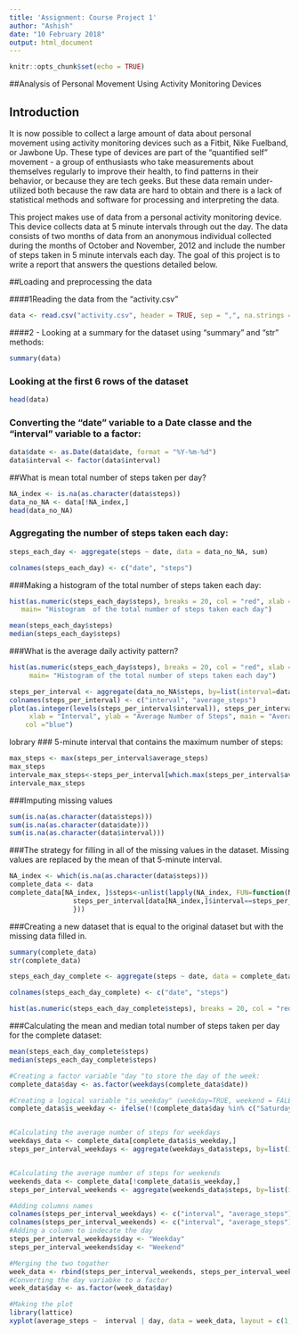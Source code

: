 ---
title: 'Assignment: Course Project 1'
author: "Ashish"
date: "10 February 2018"
output: html_document
---

```{r setup, include=FALSE}
knitr::opts_chunk$set(echo = TRUE)
```

##Analysis of Personal Movement Using Activity Monitoring Devices

## Introduction

It is now possible to collect a large amount of data about personal movement using activity monitoring devices such as a Fitbit, Nike Fuelband, or Jawbone Up. These type of devices are part of the "quantified self" movement - a group of enthusiasts who take measurements about themselves regularly to improve their health, to find patterns in their behavior, or because they are tech geeks. But these data remain under-utilized both because the raw data are hard to obtain and there is a lack of statistical methods and software for processing and interpreting the data.

This project makes use of data from a personal activity monitoring device. This device collects data at 5 minute intervals through out the day. The data consists of two months of data from an anonymous individual collected during the months of October and November, 2012 and include the number of steps taken in 5 minute intervals each day. The goal of this project is to write a report that answers the questions detailed below.

##Loading and preprocessing the data

####1Reading the data from the "activity.csv"

```{r}
data <- read.csv("activity.csv", header = TRUE, sep = ",", na.strings = "NA")
```
####2 - Looking at a summary for the dataset using "summary" and "str" methods:

```{r}
summary(data)
```

### Looking at the first 6 rows of the dataset
```{r}
head(data)
```

### Converting the "date" variable to a Date classe and the "interval" variable to a factor:
```{r}
data$date <- as.Date(data$date, format = "%Y-%m-%d")
data$interval <- factor(data$interval)
```
 
##What is mean total number of steps taken per day?
```{r}
NA_index <- is.na(as.character(data$steps))
data_no_NA <- data[!NA_index,]
head(data_no_NA)
```

### Aggregating the number of steps taken each day:
```{r}
steps_each_day <- aggregate(steps ~ date, data = data_no_NA, sum)

colnames(steps_each_day) <- c("date", "steps")
```

###Making a histogram of the total number of steps taken each day:
```{r}
hist(as.numeric(steps_each_day$steps), breaks = 20, col = "red", xlab = "Number of Steps", 
   main= "Histogram  of the total number of steps taken each day")

mean(steps_each_day$steps)
median(steps_each_day$steps)
```
###What is the average daily activity pattern?
```{r}
hist(as.numeric(steps_each_day$steps), breaks = 20, col = "red", xlab = "Number of Steps", 
     main= "Histogram of the total number of steps taken each day")

steps_per_interval <- aggregate(data_no_NA$steps, by=list(interval=data_no_NA$interval), FUN=mean)
colnames(steps_per_interval) <- c("interval", "average_steps")
plot(as.integer(levels(steps_per_interval$interval)), steps_per_interval$average_steps, type="l",
     xlab = "Interval", ylab = "Average Number of Steps", main = "Average Daily Activity Pattern", 
    col ="blue")
```
lobrary
### 5-minute interval that contains the maximum number of steps:
```{r}
max_steps <- max(steps_per_interval$average_steps)
max_steps
intervale_max_steps<-steps_per_interval[which.max(steps_per_interval$average_steps),]$interval
intervale_max_steps
```

###Imputing missing values
```{r}
sum(is.na(as.character(data$steps)))
sum(is.na(as.character(data$date)))
sum(is.na(as.character(data$interval)))
```

###The strategy for filling in all of the missing values in the dataset. Missing values are replaced by the mean of that 5-minute interval.

```{r}
NA_index <- which(is.na(as.character(data$steps)))
complete_data <- data
complete_data[NA_index, ]$steps<-unlist(lapply(NA_index, FUN=function(NA_index){
                steps_per_interval[data[NA_index,]$interval==steps_per_interval$interval,]$average_steps
                }))
```

###Creating a new dataset that is equal to the original dataset but with the missing data filled in.
```{r}
summary(complete_data)
str(complete_data)

steps_each_day_complete <- aggregate(steps ~ date, data = complete_data, sum)

colnames(steps_each_day_complete) <- c("date", "steps")

hist(as.numeric(steps_each_day_complete$steps), breaks = 20, col = "red", xlab = "Number of Steps", main= "Histogram of the total number of steps taken each day")


```

###Calculating the mean and median total number of steps taken per day for the complete dataset:
```{r}
mean(steps_each_day_complete$steps)
median(steps_each_day_complete$steps)

#Creating a factor variable "day "to store the day of the week:
complete_data$day <- as.factor(weekdays(complete_data$date))

#Creating a logical variable "is_weekday" (weekday=TRUE, weekend = FALE) :
complete_data$is_weekday <- ifelse(!(complete_data$day %in% c("Saturday","Sunday")), TRUE, FALSE) 


#Calculating the average number of steps for weekdays
weekdays_data <- complete_data[complete_data$is_weekday,]
steps_per_interval_weekdays <- aggregate(weekdays_data$steps, by=list(interval=weekdays_data$interval), FUN=mean)


#Calculating the average number of steps for weekends
weekends_data <- complete_data[!complete_data$is_weekday,]
steps_per_interval_weekends <- aggregate(weekends_data$steps, by=list(interval=weekends_data$interval), FUN=mean)

#Adding columns names
colnames(steps_per_interval_weekdays) <- c("interval", "average_steps")
colnames(steps_per_interval_weekends) <- c("interval", "average_steps")
#Adding a column to indecate the day
steps_per_interval_weekdays$day <- "Weekday"
steps_per_interval_weekends$day <- "Weekend"

#Merging the two togather
week_data <- rbind(steps_per_interval_weekends, steps_per_interval_weekdays)
#Converting the day variabke to a factor
week_data$day <- as.factor(week_data$day)

#Making the plot
library(lattice)
xyplot(average_steps ~  interval | day, data = week_data, layout = c(1,2), type ="l", ylab="Number of Steps")


```
